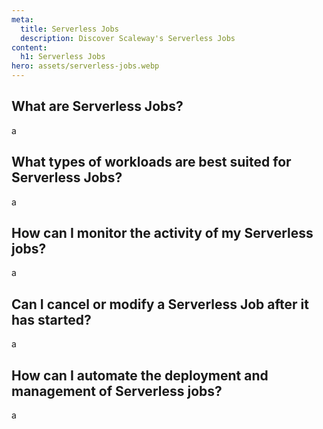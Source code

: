 ```yaml
---
meta:
  title: Serverless Jobs
  description: Discover Scaleway's Serverless Jobs
content:
  h1: Serverless Jobs
hero: assets/serverless-jobs.webp
---
```


<Concept>

## What are Serverless Jobs?

a

</Concept>

<Concept>

## What types of workloads are best suited for Serverless Jobs?

a

</Concept>

<Concept>

## How can I monitor the activity of my Serverless jobs?

a

</Concept>

<Concept>

## Can I cancel or modify a Serverless Job after it has started?

a

</Concept>

<Concept>

## How can I automate the deployment and management of Serverless jobs?

a

</Concept>